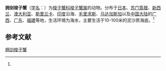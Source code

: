 {{Speciesbox
| name = 拥剑梭子蟹
| status = 
| status_system = 
| image = Portunus gladiator.jpg
| genus = Portunus
| species = haanii
| authority = (Stimpson, 1858)<ref name='id11654'>{{cite web| url =http://www.bioinfo.cn/db05/BjdwSpecies.php?action=view&id=11654| title =拥剑梭子蟹| work =《中国动物物种编目数据库》| publisher =中国科学院微生物研究所| author =中国科学院动物研究所| accessdate =2009-04-28| deadurl =yes| archiveurl =https://web.archive.org/web/20160305043702/http://www.bioinfo.cn/db05/BjdwSpecies.php?action=view&id=11654| archivedate =2016-03-05}}</ref>
}}

'''拥剑梭子蟹'''（[[学名|学名]]：{{lang|la|''Portunus haanii''}}）为[[梭子蟹科|梭子蟹科]][[梭子蟹属|梭子蟹属]]的动物。分布于[[日本|日本]]、[[苏门答腊|苏门答腊]]、[[新西兰|新西兰]]、[[澳大利亚|澳大利亚]]、[[斯里兰卡|斯里兰卡]]、[[印度|印度]]沿海、[[毛里求斯|毛里求斯]]、[[马达加斯加|马达加斯加]]以及[[中国大陆|中国大陆]]的[[广西|广西]]、[[广东|广东]]、[[福建|福建]]等地，生活环境为海水，主要生活于10-100米的泥沙质海底。<ref name='id11654'/>

== 参考文献 ==
{{reflist}}

{{Wikispecies|Portunus haanii}}

[[Category:梭子蟹属|拥剑梭子蟹]]


{{螃蟹小作品}}